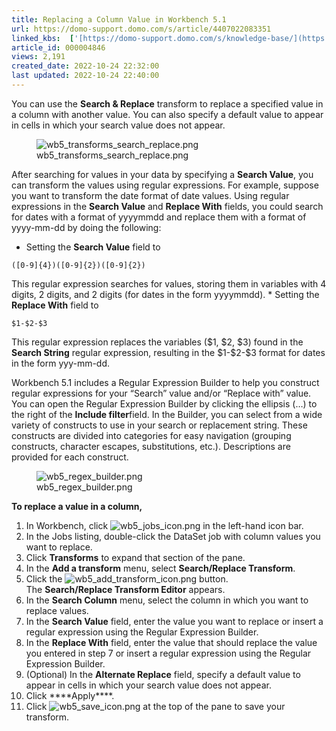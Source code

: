 ```yaml
---
title: Replacing a Column Value in Workbench 5.1
url: https://domo-support.domo.com/s/article/4407022083351
linked_kbs:  ['[https://domo-support.domo.com/s/knowledge-base/](https://domo-support.domo.com/s/knowledge-base/)', '[https://domo-support.domo.com/s/](https://domo-support.domo.com/s/)', '[https://domo-support.domo.com/s/topic/0TO5w000000ZammGAC](https://domo-support.domo.com/s/topic/0TO5w000000ZammGAC)', '[https://domo-support.domo.com/s/topic/0TO5w000000ZaoPGAS](https://domo-support.domo.com/s/topic/0TO5w000000ZaoPGAS)', '[https://domo-support.domo.com/s/topic/0TO5w000000ZapUGAS](https://domo-support.domo.com/s/topic/0TO5w000000ZapUGAS)', '[https://domo-support.domo.com/s/article/4407022083351](https://domo-support.domo.com/s/article/4407022083351)', '[https://domo-support.domo.com/s/topic/0TO5w000000ZapUGAS/workbench-51](https://domo-support.domo.com/s/topic/0TO5w000000ZapUGAS/workbench-51)', '[https://domo-support.domo.com/s/article/360043429933](https://domo-support.domo.com/s/article/360043429933)', '[https://domo-support.domo.com/s/article/360043429953](https://domo-support.domo.com/s/article/360043429953)', '[https://domo-support.domo.com/s/article/360042925494](https://domo-support.domo.com/s/article/360042925494)', '[https://domo-support.domo.com/s/article/4408174643607](https://domo-support.domo.com/s/article/4408174643607)', '[https://domo-support.domo.com/s/article/360043429913](https://domo-support.domo.com/s/article/360043429913)', '[https://domo-support.domo.com/s/login/](https://domo-support.domo.com/s/login/)']
article_id: 000004846
views: 2,191
created_date: 2022-10-24 22:32:00
last updated: 2022-10-24 22:40:00
---
```




You can use the **Search & Replace** transform to replace a specified value in a column with another value. You can also specify a default value to appear in cells in which your search value does not appear.


![wb5_transforms_search_replace.png](wb5_transforms_search_replace.png)


After searching for values in your data by specifying a **Search Value**, you can transform the values using regular expressions. For example, suppose you want to transform the date format of date values. Using regular expressions in the **Search Value** and **Replace With** fields, you could search for dates with a format of yyyymmdd and replace them with a format of yyyy-mm-dd by doing the following:


* Setting the **Search Value** field to  
  
`([0-9]{4})([0-9]{2})([0-9]{2})`


This regular expression searches for values, storing them in variables with 4 digits, 2 digits, and 2 digits (for dates in the form yyyymmdd).
* Setting the **Replace With** field to  
  
`$1-$2-$3`


This regular expression replaces the variables ($1, $2, $3) found in the **Search String** regular expression, resulting in the $1-$2-$3 format for dates in the form yyy-mm-dd.


Workbench 5.1 includes a Regular Expression Builder to help you construct regular expressions for your "Search" value and/or "Replace with" value. You can open the Regular Expression Builder by clicking the ellipsis (...) to the right of the **Include filter**field. In the Builder, you can select from a wide variety of constructs to use in your search or replacement string. These constructs are divided into categories for easy navigation (grouping constructs, character escapes, substitutions, etc.). Descriptions are provided for each construct.


![wb5_regex_builder.png](wb5_regex_builder.png)


**To replace a value in a column,**


1. In Workbench, click ![wb5_jobs_icon.png](wb5_jobs_icon.png) in the left-hand icon bar.
2. In the Jobs listing, double-click the DataSet job with column values you want to replace.
3. Click **Transforms** to expand that section of the pane.
4. In the **Add a transform** menu, select **Search/Replace Transform**.
5. Click the ![wb5_add_transform_icon.png](wb5_add_transform_icon.png) button.  
The **Search/Replace Transform Editor** appears.
6. In the **Search Column** menu, select the column in which you want to replace values.
7. In the **Search Value** field, enter the value you want to replace or insert a regular expression using the Regular Expression Builder.
8. In the **Replace With** field, enter the value that should replace the value you entered in step 7 or insert a regular expression using the Regular Expression Builder.
9. (Optional) In the **Alternate Replace** field, specify a default value to appear in cells in which your search value does not appear.
10. Click ****Apply****.
11. Click ![wb5_save_icon.png](wb5_save_icon.png) at the top of the pane to save your transform.
